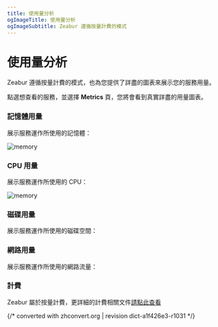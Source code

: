 ```yaml
---
title: 使用量分析
ogImageTitle: 使用量分析
ogImageSubtitle: Zeabur 遵循按量計費的模式
---
```


# 使用量分析

Zeabur 遵循按量計費的模式，也為您提供了詳盡的圖表來展示您的服務用量。

點選想查看的服務，並選擇 **Metrics** 頁，您將會看到真實詳盡的用量圖表。

### 記憶體用量

展示服務運作所使用的記憶體：

![memory](/manage/metric/memory.png)

### CPU 用量

展示服務運作所使用的 CPU：

![memory](/manage/metric/CPU.png)

### 磁碟用量

展示服務運作所使用的磁碟空間：

### 網路用量

展示服務運作所使用的網路流量：

### 計費

Zeabur 屬於按量計費，更詳細的計費相關文件[請點此查看](/zh-TW/billing/pricing)

{/* converted with zhconvert.org | revision dict-a1f426e3-r1031 */}